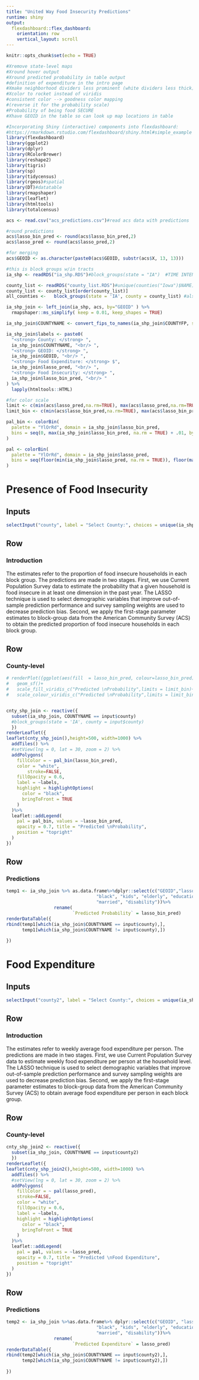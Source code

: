 ```yaml
---
title: "United Way Food Insecurity Predictions"
runtime: shiny
output: 
  flexdashboard::flex_dashboard:
    orientation: row
    vertical_layout: scroll
---
```


```r
knitr::opts_chunk$set(echo = TRUE)

#Xremove state-level maps
#Xround hover output
#Xround predicted probability in table output
#definition of expenditure in the intro page 
#Xmake neighborhood dividers less prominent (white dividers less thick)
#Xcolor to rocket instead of viridis
#consistent color --> goodness color mapping
#(reverse it for the probability scale)
#Probability of being food SECURE
#Xhave GEOID in the table so can look up map locations in table

#Incorporating Shiny (interactive) components into flexdashboard:
#https://rmarkdown.rstudio.com/flexdashboard/shiny.html#simple_example
library(flexdashboard)
library(ggplot2)
library(dplyr)
library(RColorBrewer)
library(reshape2)
library(tigris)
library(sp)
library(tidycensus)
library(rgeos)#spatial
library(DT)#datatable
library(rmapshaper)
library(leaflet)
library(htmltools)
library(totalcensus)

acs <- read.csv("acs_predictions.csv")#read acs data with predictions

#round predictions
acs$lasso_bin_pred <- round(acs$lasso_bin_pred,2)
acs$lasso_pred <- round(acs$lasso_pred,2)

#for merging
acs$GEOID <- as.character(paste0(acs$GEOID, substr(acs$X, 13, 13)))

#this is block groups w/in tracts
ia_shp <- readRDS("ia_shp.RDS")#block_groups(state = "IA")  #TIME INTENSIVE 1st run (so each dashboard run)

county_list <- readRDS("county_list.RDS")#unique(counties("Iowa")$NAME)#TIME INTENSIVE 1st run (so each dashboard run)
county_list <- county_list[order(county_list)]
all_counties <-   block_groups(state = 'IA', county = county_list) #also time intensive...

ia_shp_join <- left_join(ia_shp, acs, by="GEOID" ) %>%
  rmapshaper::ms_simplify( keep = 0.01, keep_shapes = TRUE)

ia_shp_join$COUNTYNAME <- convert_fips_to_names(ia_shp_join$COUNTYFP, states = rep("IA", nrow(ia_shp_join)), geo_header="COUNTY")

ia_shp_join$labels <- paste0(
  "<strong> County: </strong> ",
  ia_shp_join$COUNTYNAME, "<br/> ",
  "<strong> GEOID: </strong> ",
  ia_shp_join$GEOID, "<br/> ",
  "<strong> Food Expenditure: </strong> $",
  ia_shp_join$lasso_pred, "<br/> ",
  "<strong> Food Insecurity: </strong> ",
  ia_shp_join$lasso_bin_pred, "<br/> "
) %>%
  lapply(htmltools::HTML)

#for color scale
limit <- c(min(acs$lasso_pred,na.rm=TRUE), max(acs$lasso_pred,na.rm=TRUE))
limit_bin <- c(min(acs$lasso_bin_pred,na.rm=TRUE), max(acs$lasso_bin_pred,na.rm=TRUE))

pal_bin <- colorBin(
  palette = "YlOrRd", domain = ia_shp_join$lasso_bin_pred,
  bins = seq(0, max(ia_shp_join$lasso_bin_pred, na.rm = TRUE) + .01, by = .05)
)

pal <- colorBin(
  palette = "YlOrRd", domain = ia_shp_join$lasso_pred,
  bins = seq(floor(min(ia_shp_join$lasso_pred, na.rm = TRUE)), floor(max(ia_shp_join$lasso_pred, na.rm = TRUE)) + .1, by = 5)
)

```

Presence of Food Insecurity
===================================== 

Inputs {.sidebar}
-----------------------------------------------------------------------

```r
selectInput("county", label = "Select County:", choices = unique(ia_shp_join$COUNTYNAME), selected = "Polk County")

```


Row 
-----------------------------------------------------------------------

### Introduction

The estimates refer to the proportion of food insecure households in each block group. The predictions are made in two stages. First, we use Current Population Survey data to estimate the probability that a given household is food insecure in at least one dimension in the past year. The LASSO technique is used to select demographic variables that improve out-of-sample prediction performance and survey sampling weights are used to decrease prediction bias. Second, we apply the first-stage parameter estimates to block-group data from the American Community Survey (ACS) to obtain the predicted proportion of food insecure households in each block group.



Row 
-----------------------------------------------------------------------


### County-level

```r
# renderPlot({ggplot(aes(fill  = lasso_bin_pred, colour=lasso_bin_pred),data = cnty_shp_join()) +
#   geom_sf()+
#   scale_fill_viridis_c("Predicted \nProbability",limits = limit_bin)+
#   scale_colour_viridis_c("Predicted \nProbability",limits = limit_bin)})


cnty_shp_join <- reactive({
  subset(ia_shp_join, COUNTYNAME == input$county) 
  #block_groups(state = 'IA', county = input$county)
  })
renderLeaflet({
leaflet(cnty_shp_join(),height=500, width=1000) %>%
  addTiles() %>%
  #setView(lng = 0, lat = 30, zoom = 2) %>%
  addPolygons(
    fillColor = ~ pal_bin(lasso_bin_pred),
    color = "white",
        stroke=FALSE,
    fillOpacity = 0.6,
    label = ~labels,
    highlight = highlightOptions(
      color = "black",
      bringToFront = TRUE
    )
  )%>%
  leaflet::addLegend(
    pal = pal_bin, values = ~lasso_bin_pred,
    opacity = 0.7, title = "Predicted \nProbability",
    position = "topright"
  )
})

```


Row 
-----------------------------------------------------------------------

### Predictions

```r
temp1 <- ia_shp_join %>% as.data.frame%>%dplyr::select(c("GEOID","lasso_bin_pred", "female", "avg_hhsize", "hispanic",
                                  "black", "kids", "elderly", "education", "employed",
                                  "married", "disability"))%>%
                  rename( 
                         `Predicted Probability` = lasso_bin_pred)
renderDataTable({
rbind(temp1[which(ia_shp_join$COUNTYNAME == input$county),],
      temp1[which(ia_shp_join$COUNTYNAME != input$county),])
  
})
```


Food Expenditure
===================================== 

Inputs {.sidebar}
-----------------------------------------------------------------------


```r
selectInput("county2", label = "Select County:", choices = unique(ia_shp_join$COUNTYNAME), selected = "Polk County")

```

Row 
-----------------------------------------------------------------------

### Introduction

The estimates refer to weekly average food expenditure per person. The predictions are made in two stages. First, we use Current Population Survey data to estimate weekly food expenditure per person at the household level. The LASSO technique is used to select demographic variables that improve out-of-sample prediction performance and survey sampling weights are used to decrease prediction bias. Second, we apply the first-stage parameter estimates to block-group data from the American Community Survey (ACS) to obtain average food expenditure per person in each block group.


Row 
-----------------------------------------------------------------------

### County-level
```r

cnty_shp_join2 <- reactive({
  subset(ia_shp_join, COUNTYNAME == input$county2) 
  })
renderLeaflet({
leaflet(cnty_shp_join2(),height=500, width=1000) %>%
  addTiles() %>%
  #setView(lng = 0, lat = 30, zoom = 2) %>%
  addPolygons(
    fillColor = ~ pal(lasso_pred),
    stroke=FALSE,
    color = "white",
    fillOpacity = 0.6,
    label = ~labels,
    highlight = highlightOptions(
      color = "black",
      bringToFront = TRUE
    )
  )%>%
  leaflet::addLegend(
    pal = pal, values = ~lasso_pred,
    opacity = 0.7, title = "Predicted \nFood Expenditure",
    position = "topright"
  )
})


```


Row 
-----------------------------------------------------------------------

### Predictions

```r
temp2 <- ia_shp_join %>%as.data.frame%>% dplyr::select(c("GEOID", "lasso_pred","female", "avg_hhsize", "hispanic",
                                  "black", "kids", "elderly", "education", "employed",
                                  "married", "disability"))%>%
                  rename(
                         `Predicted Expenditure` = lasso_pred)
renderDataTable({
rbind(temp2[which(ia_shp_join$COUNTYNAME == input$county2),],
      temp2[which(ia_shp_join$COUNTYNAME != input$county2),])
  
})
```

